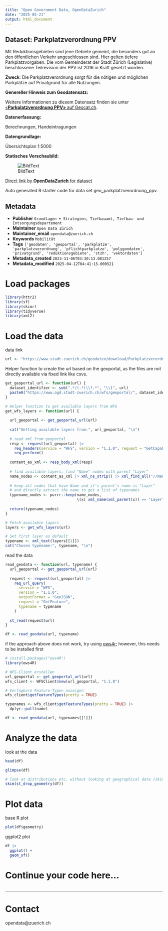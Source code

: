 ```yaml
---
title: "Open Government Data, OpenDataZurich"
date: "2025-05-21"
output: html_document
---
```


## Dataset: Parkplatzverordnung PPV

Mit Reduktionsgebieten sind jene Gebiete gemeint, die besonders gut an den öffentlichen Verkehr angeschlossen sind. Hier gelten tiefere Parkplatzvorgaben. Die vom Gemeinderat der Stadt Zürich (Legislative) beschlossene Teilrevision der PPV ist 2016 in Kraft gesetzt worden. 

**Zweck**: Die Parkplatzverordnung sorgt für die nötigen und möglichen Parkplätze auf Privatgrund für alle Nutzungen. 

**Genereller Hinweis zum Geodatensatz:**


Weitere Informationen zu diesem Datensatz finden sie unter [«**Parkplatzverordnung PPV»** auf Geocat.ch](https://www.geocat.ch/geonetwork/srv/ger/catalog.search#/metadata/a4b0a44c-ac07-4cc0-aaa4-333b49a4781f).				
			   

**Datenerfassung:**

Berechnungen, Handeintragungen 

**Datengrundlage:**


Übersichtsplan 1:5000  

**Statisches Vorschaubild:**

![BildText](https://www.gis.stadt-zuerich.ch/zueriplan_docs/geocat/a4b0a44c-ac07-4cc0-aaa4-333b49a4781f.png)



[Direct link by **OpenDataZurich** for dataset](https://data.stadt-zuerich.ch/dataset/geo_parkplatzverordnung_ppv)

Auto generated R starter code for data set geo_parkplatzverordnung_ppv.

## Metadata

- **Publisher** `Grundlagen + Strategien, Tiefbauamt, Tiefbau- und Entsorgungsdepartement`
- **Maintainer** `Open Data Zürich`
- **Maintainer_email** `opendata@zuerich.ch`
- **Keywords** `Mobilität`
- **Tags** `['geodaten', 'geoportal', 'parkplatze', 'parkplatzverordnung', 'pflichtparkplatze', 'polygondaten', 'privatgrund', 'reduktionsgebiete', 'stzh', 'vektordaten']`
- **Metadata_created** `2023-11-06T03:30:13.081257`
- **Metadata_modified** `2025-04-12T04:41:15.000521`


# Load packages

```r
library(httr2)
library(sf)
library(skimr)
library(tidyverse)
library(xml2)
```

# Load the data

data link
```r
url <- "https://www.stadt-zuerich.ch/geodaten/download/Parkplatzverordnung_PPV?format=geojson_link"
```


Helper function to create the url based on the geoportal, as the files are not directly available via fixed link like csvs.
```r
get_geoportal_url <- function(url) {
  dataset_identifier <- sub(".*/(.*)\\?.*", "\\1", url)
  paste0("https://www.ogd.stadt-zuerich.ch/wfs/geoportal/", dataset_identifier)
}
```

```r
# Helper function to get available layers from WFS
get_wfs_layers <- function(url) {
  
  url_geoportal <- get_geoportal_url(url)
  
  cat("Getting available layers from:", url_geoportal, "\n")
  
  # read xml from geoportal
  resp <- request(url_geoportal) |> 
    req_headers(service = "WFS", version = "1.1.0", request = "GetCapabilities") |> 
    req_perform()
  
  content_as_xml <- resp_body_xml(resp)
  
  # find available layers: find "Name" nodes with parent "Layer"
  name_nodes <- content_as_xml |> xml_ns_strip() |> xml_find_all("//Name")
  
  # keep all nodes that have Name and it's parent's name is "Layer"
  # and directly extract the name to get a list of typenames
  typename_nodes <- purrr::keep(name_nodes,
                                \(x) xml_name(xml_parent(x)) == "Layer")
  
  return(typename_nodes)
}

# Fetch available layers
layers <- get_wfs_layers(url)

# Set first layer as default
typename <- xml_text(layers[[1]])
cat("Chosen typename:", typename, "\n")
```

read the data
```r
read_geodata <- function(url, typename) {
  url_geoportal <- get_geoportal_url(url)
  
  request <- request(url_geoportal) |>
    req_url_query(
      service = "WFS",
      version = "1.1.0",
      outputFormat = "GeoJSON",
      request = "GetFeature",
      typename = typename
    )
  
  st_read(request$url)
}

df <- read_geodata(url, typename)
```

if the approach above does not work, try using [ows4r](https://eblondel.github.io/ows4R/); however, this needs to be installed first
```r
# install.packages("ows4R")
library(ows4R)

# WFS-Client erstellen
url_geoportal <- get_geoportal_url(url)
wfs_client <- WFSClient$new(url_geoportal, "1.1.0")

# Verfügbare Feature-Typen anzeigen
wfs_client$getFeatureTypes(pretty = TRUE)

typenames <- wfs_client$getFeatureTypes(pretty = TRUE) |> 
  dplyr::pull(name)

df <- read_geodata(url, typenames[[1]])
```

# Analyze the data

look at the data
```r
head(df)
```

```r
glimpse(df)
```

```r
# look at distributions etc. without looking at geographical data (skim cannot deal with geometries)
skim(st_drop_geometry(df))
```

# Plot data

base R plot
```r
plot(df$geometry)
```

ggplot2 plot
```r
df |>
  ggplot() +
  geom_sf()
```

# Continue your code here...

```r

```

------------------------------------------------------------------------

# Contact

opendata@zuerich.ch
